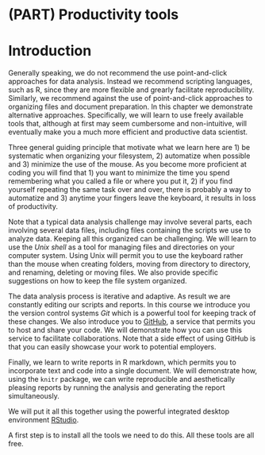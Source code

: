 # (PART) Productivity tools {-}

# Introduction 

Generally speaking, we do not recommend the use point-and-click approaches for data analysis. Instead we recommend scripting languages, such as R, since they are more flexible and grearly facilitate reproducibility. Similarly, we recommend against the use of point-and-click approaches to organizing files and document preparation. In this chapter we demonstrate alternative approaches.
Specifically, we will learn to use freely available tools that, although at first may seem cumbersome and non-intuitive, will eventually make you a much more efficient and productive data scientist. 


Three general guiding principle that motivate what we learn here are 1) be systematic when organizing your filesystem, 2) automatize when possible and 3) minimize the use of the mouse. As you become  more proficient at coding you will find that 1) you want to minimize the time you spend remembering what you called a file or where you put it, 2) if you find yourself repeating the same task over and over, there is probably a way to automatize and 3) anytime your fingers leave the keyboard, it results in loss of productivity. 

Note that a typical data analysis challenge may involve several parts, each involving several data files, including files containing the scripts we use to analyze data. Keeping all this organized can be challenging. We will learn to use the _Unix shell_ as a tool for managing files and directories on your computer system. Using Unix will permit you to use the keyboard rather than the mouse when creating folders, moving from directory to directory, and renaming, deleting or moving files. We also provide specific suggestions on how to keep the file system organized.

The data analysis process is iterative and adaptive. As result we are constantly editing our scripts and reports. In this course we introduce you the version control systems _Git_ which is a powerful tool for keeping track of these changes. We also introduce you to [GitHub](http://github.com), a service that permits you to host and share your code. We will demonstrate how you can use this service to facilitate collaborations. Note that a side effect of using GitHub is that you can easily showcase your work to potential employers.

Finally, we learn to write reports in R markdown, which permits you to incorporate text and code into a single document. We will demonstrate how, using the `knitr` package, we can write reproducible and aesthetically pleasing reports by running the analysis and generating the report simultaneously. 

We will put it all this together using the powerful integrated desktop environment 
[RStudio](https://www.rstudio.com/).

A first step is to install all the tools we need to do this. All these tools are  all free.

